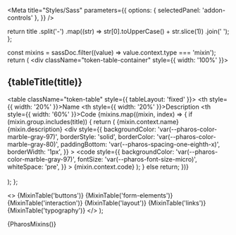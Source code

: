 
<Meta
  title="Styles/Sass"
  parameters={{
    options: { selectedPanel: 'addon-controls' },
  }}
/>

  return title
    .split('-')
    .map((str) => str[0].toUpperCase() + str.slice(1))
    .join(' ');
};

  const mixins = sassDoc.filter((value) => value.context.type === 'mixin');
  return (
    <div className="token-table-container" style={{ width: '100%' }}>
      <h2>{tableTitle(title)}</h2>
      <table className="token-table" style={{ tableLayout: 'fixed' }}>
        <thead>
          <tr>
            <th style={{ width: '20%' }}>Name</th>
            <th style={{ width: '20%' }}>Description</th>
            <th style={{ width: '60%' }}>Code</th>
          </tr>
        </thead>
        <tbody>
          {mixins.map((mixin, index) => {
            if (mixin.group.includes(title)) {
              return (
                <tr key={index}>
                  <td>{mixin.context.name}</td>
                  <td>{mixin.description}</td>
                  <td>
                    <div
                      style={{
                        backgroundColor: 'var(--pharos-color-marble-gray-97)',
                        borderStyle: 'solid',
                        borderColor: 'var(--pharos-color-marble-gray-80)',
                        paddingBottom: 'var(--pharos-spacing-one-eighth-x)',
                        borderWidth: '1px',
                      }}
                    >
                      <code
                        style={{
                          backgroundColor: 'var(--pharos-color-marble-gray-97)',
                          fontSize: 'var(--pharos-font-size-micro)',
                          whiteSpace: 'pre',
                        }}
                      >
                        {mixin.context.code}
                      </code>
                    </div>
                  </td>
                </tr>
              );
            } else return;
          })}
        </tbody>
      </table>
      <br />
      <br />
    </div>
  );
};

  <>
    {MixinTable('buttons')} {MixinTable('form-elements')} {MixinTable('interaction')}
    {MixinTable('layout')} {MixinTable('links')} {MixinTable('typography')}
  </>
);

<Canvas withToolbar>
  <Story name="Mixins">{PharosMixins()}</Story>
</Canvas>
